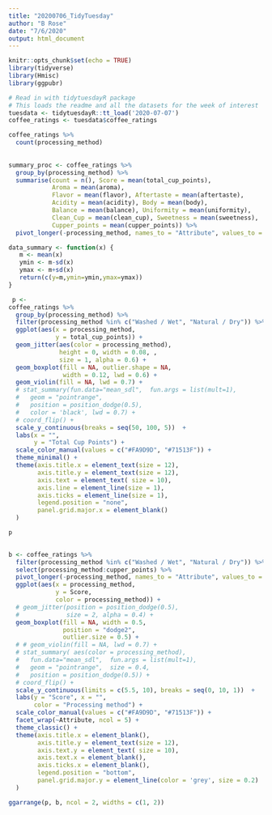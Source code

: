 ```yaml
---
title: "20200706_TidyTuesday"
author: "B Rose"
date: "7/6/2020"
output: html_document
---
```


```r
knitr::opts_chunk$set(echo = TRUE)
library(tidyverse)
library(Hmisc)
library(ggpubr)
```


```r
# Read in with tidytuesdayR package 
# This loads the readme and all the datasets for the week of interest
tuesdata <- tidytuesdayR::tt_load('2020-07-07')
coffee_ratings <- tuesdata$coffee_ratings
```


```r
coffee_ratings %>% 
  count(processing_method)
  
  
summary_proc <- coffee_ratings %>% 
  group_by(processing_method) %>% 
  summarise(count = n(), Score = mean(total_cup_points),
            Aroma = mean(aroma), 
            Flavor = mean(flavor), Aftertaste = mean(aftertaste), 
            Acidity = mean(acidity), Body = mean(body), 
            Balance = mean(balance), Uniformity = mean(uniformity), 
            Clean_Cup = mean(clean_cup), Sweetness = mean(sweetness), 
            Cupper_points = mean(cupper_points)) %>% 
  pivot_longer(-processing_method, names_to = "Attribute", values_to = "Score")

data_summary <- function(x) {
   m <- mean(x)
   ymin <- m-sd(x)
   ymax <- m+sd(x)
   return(c(y=m,ymin=ymin,ymax=ymax))
}

 p <-
coffee_ratings %>% 
  group_by(processing_method) %>% 
  filter(processing_method %in% c("Washed / Wet", "Natural / Dry")) %>% 
  ggplot(aes(x = processing_method, 
             y = total_cup_points)) +
  geom_jitter(aes(color = processing_method), 
              height = 0, width = 0.08, , 
              size = 1, alpha = 0.6) +
  geom_boxplot(fill = NA, outlier.shape = NA, 
               width = 0.12, lwd = 0.6) +
  geom_violin(fill = NA, lwd = 0.7) +
  # stat_summary(fun.data="mean_sdl",  fun.args = list(mult=1),
  #   geom = "pointrange",
  #   position = position_dodge(0.5), 
  #   color = 'black', lwd = 0.7) +
  # coord_flip() +
  scale_y_continuous(breaks = seq(50, 100, 5))  +
  labs(x = "", 
       y = "Total Cup Points") + 
  scale_color_manual(values = c("#FA9D9D", "#71513F")) +
  theme_minimal() +
  theme(axis.title.x = element_text(size = 12),
        axis.title.y = element_text(size = 12),
        axis.text = element_text( size = 10), 
        axis.line = element_line(size = 1), 
        axis.ticks = element_line(size = 1), 
        legend.position = "none", 
        panel.grid.major.x = element_blank()
  )

p
  
```

```r

b <- coffee_ratings %>% 
  filter(processing_method %in% c("Washed / Wet", "Natural / Dry")) %>% 
  select(processing_method:cupper_points) %>% 
  pivot_longer(-processing_method, names_to = "Attribute", values_to = "Score") %>% 
  ggplot(aes(x = processing_method, 
             y = Score, 
             color = processing_method)) +
  # geom_jitter(position = position_dodge(0.5),
  #             size = 2, alpha = 0.4) +
  geom_boxplot(fill = NA, width = 0.5,
               position = "dodge2",
               outlier.size = 0.5) +
  # # geom_violin(fill = NA, lwd = 0.7) +
  # stat_summary( aes(color = processing_method),
  #   fun.data="mean_sdl",  fun.args = list(mult=1),
  #   geom = "pointrange",  size = 0.4,
  #   position = position_dodge(0.5)) +
  # coord_flip() +
  scale_y_continuous(limits = c(5.5, 10), breaks = seq(0, 10, 1))  +
  labs(y = "Score", x = "",
       color = "Processing method") + 
  scale_color_manual(values = c("#FA9D9D", "#71513F")) +
  facet_wrap(~Attribute, ncol = 5) +
  theme_classic() +
  theme(axis.title.x = element_blank(),
        axis.title.y = element_text(size = 12),
        axis.text.y = element_text( size = 10),
        axis.text.x = element_blank(),
        axis.ticks.x = element_blank(),
        legend.position = "bottom",
        panel.grid.major.y = element_line(color = 'grey', size = 0.2)
  )

ggarrange(p, b, ncol = 2, widths = c(1, 2))

```

